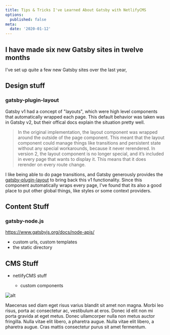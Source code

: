 ```yaml
---
title: Tips & Tricks I've Learned About Gatsby with NetlifyCMS
options:
  published: false
meta:
  date: '2020-01-12'
---
```

## I have made six new Gatsby sites in twelve months

I've set up quite a few new Gatsby sites over the last year, 

## Design stuff

### gatsby-plugin-layout

Gatsby v1 had a concept of "layouts", which were high level components that automatically wrapped each page. This default behavior was taken was in Gatsby v2, but their offical docs explain the situation pretty well. 

> In the original implementation, the layout component was wrapped around the outside of the page component. This meant that the layout component could manage things like transitions and persistent state without any special workarounds, because it never rerendered. In version 2, the layout component is no longer special, and it’s included in every page that wants to display it. This means that it does rerender on every route change.

I like being able to do page transitions, and Gatsby generously provides the [gatsby-plugin-layout](https://www.gatsbyjs.org/packages/gatsby-plugin-layout/) to bring back this v1 functionality. Since this component automatically wraps every page, I've found that its also a good place to put other global things, like styles or some context providers.

## Content Stuff

### gatsby-node.js

https://www.gatsbyjs.org/docs/node-apis/

* custom urls, custom templates
* the static directory

## CMS Stuff

* netlifyCMS stuff

  * custom components

<img src="/images/uploads/headshot_2017.jpg" alt="alt" data-caption="caption" data-align="full" data-small="true" />

Maecenas sed diam eget risus varius blandit sit amet non magna. Morbi leo risus, porta ac consectetur ac, vestibulum at eros. Donec id elit non mi porta gravida at eget metus. Donec ullamcorper nulla non metus auctor fringilla. Nulla vitae elit libero, a pharetra augue. Nulla vitae elit libero, a pharetra augue. Cras mattis consectetur purus sit amet fermentum.
